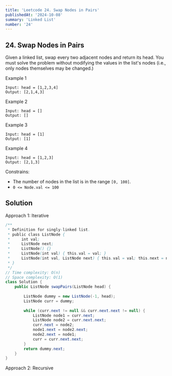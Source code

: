 ```yaml
---
title: 'Leetcode 24. Swap Nodes in Pairs'
publishedAt: '2024-10-08'
summary: 'Linked List'
number: '24'
---
```


## 24. Swap Nodes in Pairs

Given a linked list, swap every two adjacent nodes and return its head. You must solve the problem without modifying the values in the list's nodes (i.e., only nodes themselves may be changed.)

Example 1
`````
Input: head = [1,2,3,4]
Output: [2,1,4,3]
`````

Example 2
`````
Input: head = []
Output: []
`````

Example 3
`````
Input: head = [1]
Output: [1]
`````

Example 4
`````
Input: head = [1,2,3]
Output: [2,1,3]
`````

Constrains:
- The number of nodes in the list is in the range `[0, 100]`.
- `0 <= Node.val <= 100`

## Solution
Approach 1: Iterative
````JAVA
/**
 * Definition for singly-linked list.
 * public class ListNode {
 *     int val;
 *     ListNode next;
 *     ListNode() {}
 *     ListNode(int val) { this.val = val; }
 *     ListNode(int val, ListNode next) { this.val = val; this.next = next; }
 * }
 */
// Time complexity: O(n)
// Space complexity: O(1)
class Solution {
    public ListNode swapPairs(ListNode head) {
        
        ListNode dummy = new ListNode(-1, head);
        ListNode curr = dummy;
        
        while (curr.next != null && curr.next.next != null) {
            ListNode node1 = curr.next;
            ListNode node2 = curr.next.next;
            curr.next = node2;
            node1.next = node2.next;
            node2.next = node1;
            curr = curr.next.next;
        }       
        return dummy.next;
    }
}
````

Approach 2: Recursive